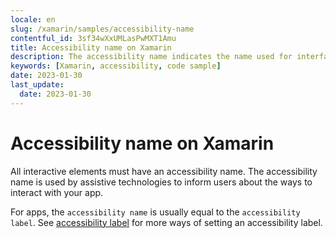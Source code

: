 ```yaml
---
locale: en
slug: /xamarin/samples/accessibility-name
contentful_id: 3sf34wXxUMLasPwMXT1Amu
title: Accessibility name on Xamarin
description: The accessibility name indicates the name used for interface elements by assistive technologies.
keywords: [Xamarin, accessibility, code sample]
date: 2023-01-30
last_update:
  date: 2023-01-30
---
```


# Accessibility name on Xamarin

All interactive elements must have an accessibility name. The accessibility name is used by assistive technologies to inform users about the ways to interact with your app.

For apps, the `accessibility name` is usually equal to the `accessibility label`. See [accessibility label](https://appt.org/en/docs/xamarin/samples/accessibility-label) for more ways of setting an accessibility label.

<CodeSample id="accessibility-name" platform="xamarin" locale="en"/>
